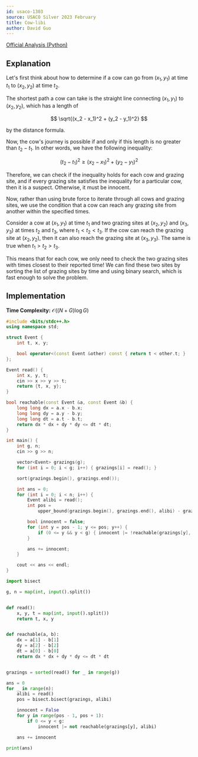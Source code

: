 ```yaml
---
id: usaco-1303
source: USACO Silver 2023 February
title: Cow-libi
author: David Guo
---
```


[Official Analysis (Python)](https://usaco.org/current/data/sol_prob2_silver_feb23.html)

## Explanation

Let's first think about how to determine if a cow can go from $(x_1, y_1)$ at time $t_1$ to $(x_2, y_2)$ at time $t_2$.

The shortest path a cow can take is the straight line connecting $(x_1, y_1)$ to $(x_2, y_2)$, which has a length of

$$
\sqrt{(x_2 - x_1)^2 + (y_2 - y_1)^2}
$$

by the distance formula.

Now, the cow's journey is possible if and only if this length is no greater than $t_2 - t_1$. In other words, we have the following inequality:

$$
(t_2 - t_1)^2 \geq (x_2 - x_1)^2 + (y_2 - y_1)^2
$$

Therefore, we can check if the inequality holds for each cow and grazing site, and if every grazing site satisfies the inequality for a particular cow, then it is a suspect. Otherwise, it must be innocent.

Now, rather than using brute force to iterate through all cows and grazing sites, we use the condition that a cow can reach any grazing site from another within the specified times.

Consider a cow at $(x_1, y_1)$ at time $t_1$ and two grazing sites at $(x_2, y_2)$ and $(x_3, y_3)$ at times $t_2$ and $t_3$, where $t_1 < t_2 < t_3$. If the cow can reach the grazing site at $(x_2, y_2)$, then it can also reach the grazing site at $(x_3, y_3)$. The same is true when $t_1 > t_2 > t_3$.

This means that for each cow, we only need to check the two grazing sites with times closest to their reported time! We can find these two sites by sorting the list of grazing sites by time and using binary search, which is fast enough to solve the problem.

## Implementation

**Time Complexity:** $\mathcal{O}((N+G)\log G)$

<LanguageSection>
<CPPSection>

```cpp
#include <bits/stdc++.h>
using namespace std;

struct Event {
	int t, x, y;

	bool operator<(const Event &other) const { return t < other.t; }
};

Event read() {
	int x, y, t;
	cin >> x >> y >> t;
	return {t, x, y};
}

bool reachable(const Event &a, const Event &b) {
	long long dx = a.x - b.x;
	long long dy = a.y - b.y;
	long long dt = a.t - b.t;
	return dx * dx + dy * dy <= dt * dt;
}

int main() {
	int g, n;
	cin >> g >> n;

	vector<Event> grazings(g);
	for (int i = 0; i < g; i++) { grazings[i] = read(); }

	sort(grazings.begin(), grazings.end());

	int ans = 0;
	for (int i = 0; i < n; i++) {
		Event alibi = read();
		int pos =
		    upper_bound(grazings.begin(), grazings.end(), alibi) - grazings.begin();

		bool innocent = false;
		for (int y = pos - 1; y <= pos; y++) {
			if (0 <= y && y < g) { innocent |= !reachable(grazings[y], alibi); }
		}

		ans += innocent;
	}

	cout << ans << endl;
}
```

</CPPSection>
<PySection>

```py
import bisect

g, n = map(int, input().split())


def read():
	x, y, t = map(int, input().split())
	return t, x, y


def reachable(a, b):
	dx = a[1] - b[1]
	dy = a[2] - b[2]
	dt = a[0] - b[0]
	return dx * dx + dy * dy <= dt * dt


grazings = sorted(read() for _ in range(g))

ans = 0
for _ in range(n):
	alibi = read()
	pos = bisect.bisect(grazings, alibi)

	innocent = False
	for y in range(pos - 1, pos + 1):
		if 0 <= y < g:
			innocent |= not reachable(grazings[y], alibi)

	ans += innocent

print(ans)
```

</PySection>
</LanguageSection>
